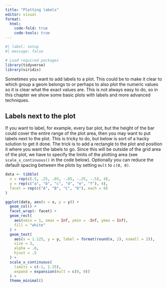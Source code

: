 ```yaml
---
title: "Plotting labels"
editor: visual
format:
  html:
    code-fold: true
    code-tools: true
---
```


```r
#| label: setup
#| message: false

# Load required packages
library(tidyverse)
library(viridis)
```

Sometimes you want to add labels to a plot. This could be to make it clear to which group a geom belongs to or perhaps to also plot the numeric values so it is clear what the exact values are. This is not always easy to do, so in this chapter we show some basic plots with labels and more advanced techniques.

## Labels next to the plot

If you want to label, for example, every bar plot, but the height of the bar could cover the entire range of the plot area, then you may want to put labels next to the plot. This is tricky to do, but below is sort of a hacky solution to get it done. The trick is to add a rectangle to the plot and position it where you want the labels to go. Since this will be outside of the grid area of the plot, we have to specify the limits of the plotting area (see `scale_x_continuous()` in the code below). Optionally you can reduce the default spacing between the plots by setting `mult` to `c(0, 0)`.

```r
data <- tibble(
  x = rep(c(.5, .25, .05, -.05, -.25, -.5), 4),
  y = rep(c("a", "b", "c", "d", "e", "f"), 4),
  facet = rep(c("A", "B", "C", "D"), each = 6)
)

ggplot(data, aes(x = x, y = y)) +
  geom_col() +
  facet_wrap(~ facet) +
  geom_rect(
    aes(xmin = 1, xmax = Inf, ymin = -Inf, ymax = Inf), 
    fill = "white"
  ) +
  geom_text(
    aes(x = 1.125, y = y, label = format(round(x, 2), nsmall = 2)), 
    size = 3,
    alpha = .8,
    hjust = .5
  ) +
  scale_x_continuous(
    limits = c(-1, 1.25), 
    expand = expansion(mult = c(0, 0))
  ) +
  theme_minimal()
```
